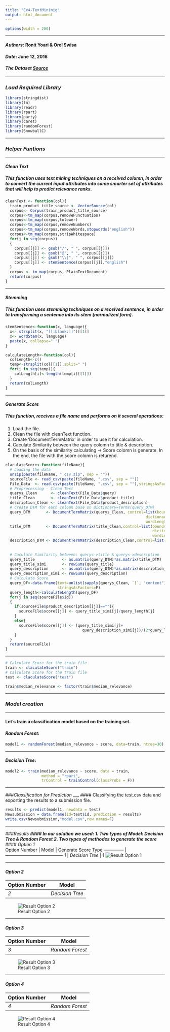 ```yaml
---
title: "Ex4-TextMininig"
output: html_document
---
```

```r
options(width = 200)
```
___
#### *Authors:* Ronit Yoari & Orel Swisa  
#### *Date*: June 12, 2016  
#### *The Dataset [Source](https://www.kaggle.com/c/crowdflower-search-relevance)*   
___
### *Load Required Library*
```r
library(stringdist)
library(tm)
library(readr)
library(rpart)
library(party)
library(caret)
library(randomForest)
library(SnowballC)
```
___
### *Helper Funtions*  
___
#### *Clean Text*  
##### This function uses text mining techniques on a received column, in order to convert the current input attributes into some smarter set of attributes that will help to predict relevance ranks.
```r
cleanText <- function(col){
  train_product_title_source <- VectorSource(col)
  corpus<- Corpus(train_product_title_source)
  corpus<-tm_map(corpus,removePunctuation)
  corpus<-tm_map(corpus,tolower)
  corpus<-tm_map(corpus,removeNumbers)
  corpus<-tm_map(corpus,removeWords,stopwords("english"))
  corpus<-tm_map(corpus,stripWhitespace)
  for(j in seq(corpus))   
  { 
    corpus[[j]] <- gsub("/", " ", corpus[[j]])   
    corpus[[j]] <- gsub("@", " ", corpus[[j]])   
    corpus[[j]] <- gsub("\\|", " ", corpus[[j]])
    corpus[[j]] <- stemSentence(corpus[[j]],"english")
  }  
  corpus <- tm_map(corpus, PlainTextDocument)
  return(corpus)
}
```
___
#### *Stemming*  
##### This function uses stemming techniques on a received sentence, in order to transforming a sentence into its stem (normalized form).
```r
stemSentence<-function(x, language){
  x<- strsplit(x, "[[:blank:]]")[[1]]
  x<- wordStem(x, language)
  paste(x, collapse=" ")
}
```
```r
calculateLength<-function(col){
  colLength<-c()
  temp<-strsplit(col[[1]],split=" ")
  for(i in seq(temp)){
    colLength[i]<-length(temp[i][[1]])
  }
  return(colLength)
}
```
___
#### *Generate Score*  
##### This function, receives a file name and performs on it several operations:  
1. Load the file.
2. Clean the file with cleanText function.
3. Create 'DocumentTermMatrix' in order to use it for calculation.
4. Caculate Similarity between the query colomn to title & description.
5. On the basis of the similarity calculating -> Score colomn is generate.
In the end, the file with the score colomn is returend.
```r
claculateScore<-function(fileName){
  # Loading the data
  unzip(paste(fileName, ".csv.zip", sep = "")) 
  sourceFile <- read_csv(paste(fileName, ".csv", sep = ""))
  File_Data  <- read.csv(paste(fileName, ".csv", sep = ""),stringsAsFactors = FALSE)
  # Preprocessing - Clean Text
  querys_Clean      <- cleanText(File_Data$query)
  title_Clean       <- cleanText(File_Data$product_title)
  description_Clean <- cleanText(File_Data$product_description)
  # Create DTM for each colomn base on dictionary=Terms(query_DTM)
  query_DTM       <- DocumentTermMatrix(querys_Clean, control=list(bounds = list(local = c(0, Inf)),
                                                              dictionary=NULL,
                                                              wordLengths=c(2,Inf)))
  title_DTM       <- DocumentTermMatrix(title_Clean,control=list(bounds = list(local = c(0, Inf)),
                                                                 dictionary=Terms(query_DTM),
                                                                 wordLengths=c(2,Inf)))
  description_DTM <- DocumentTermMatrix(description_Clean,control=list(bounds = list(local = c(0, Inf)),
                                                                       dictionary=Terms(query_DTM),
                                                                       wordLengths=c(2,Inf)))
  # Caculate Similarity between: query<->title & query<->description
  query_title            <- as.matrix(query_DTM)*as.matrix(title_DTM)
  query_title_simi       <- rowSums(query_title)
  query_description      <- as.matrix(query_DTM)*as.matrix(description_DTM)
  query_description_simi <- rowSums(query_description)
  # Calculate Score
  query_DF<-data.frame(text=unlist(sapply(querys_Clean, `[`, "content")), 
                       stringsAsFactors=F)
  query_length<-calculateLength(query_DF)
  for(j in seq(sourceFile$id))   
  { 
    if(sourceFile$product_description[[j]]==""){
      sourceFile$score[[j]] <- query_title_simi[j]/query_length[j]
    } 
    else{
      sourceFile$score[[j]] <- (query_title_simi[j]+
                                  query_description_simi[j])/(2*query_length[j])
    }
  }
  return(sourceFile)
}
```
___
```r
# Calculate Score for the train file
train <- claculateScore("train")
# Calculate Score for the train file
test <- claculateScore("test")

train$median_relevance <- factor(train$median_relevance)
```
___
### *Model creation* 
___
#### Let's train a classification model based on the training set.  
#### *Random Forest:*  
```r
model1 <- randomForest(median_relevance ~ score, data=train, ntree=30)
```
___
#### *Decision Tree:*  
```r
model2 <- train(median_relevance ~ score, data = train,
                method = "rpart",
                trControl = trainControl(classProbs = F))
```
___
###*Classification for Prediction*
___
#### Classifying the test.csv data and exporting the results to a submission file.
```r
results <- predict(model1, newdata = test)
Newsubmission = data.frame(id=test$id, prediction = results)
write.csv(Newsubmission,"model.csv",row.names=F)  
```
___
###*Results*
___
#### In our solution we used:
1. Two types of Model: *Decision Tree* & *Random Forest*
2. Two types of methodes to generate the score
___
#### *Option 1*  
Option Number  | Model           | Generate Score Type 
-------------- | ---------------------------------------
*1*            | *Decision Tree* | 1 
![Result Option 1]()

___
#### *Option 2*  
Option Number  | Model           | Generate Score Type 
-------------- | ---------------------------------------
*2*            | *Decision Tree* | 2 
![Result Option 2]()

___
#### *Option 3*  
Option Number  | Model           | Generate Score Type 
-------------- | ---------------------------------------
*3*            | *Random Forest* | 1 
![Result Option 3]()

___
#### *Option 4*  
Option Number  | Model           | Generate Score Type 
-------------- | ---------------------------------------
*4*            | *Random Forest* | 2 
![Result Option 4]()

